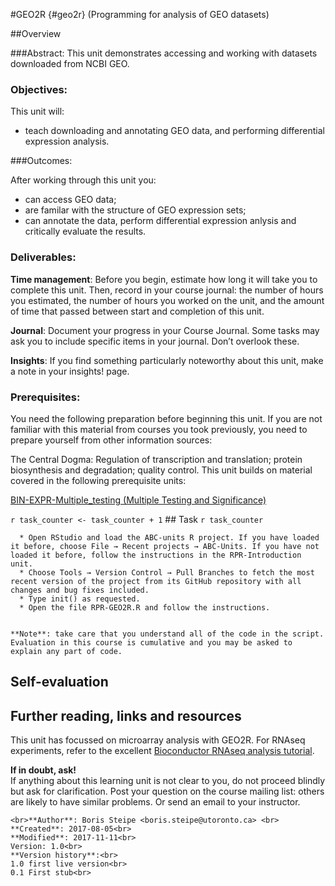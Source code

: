 #GEO2R {#geo2r}
(Programming for analysis of GEO datasets)

##Overview

###Abstract:
This unit demonstrates accessing and working with datasets downloaded from NCBI GEO.

### Objectives:
This unit will:

  * teach downloading and annotating GEO data, and performing differential expression analysis.

###Outcomes:

After working through this unit you:

  * can access GEO data;
  * are familar with the structure of GEO expression sets;
  * can annotate the data, perform differential expression anlysis and critically evaluate the results.

### Deliverables:
**Time management**: Before you begin, estimate how long it will take you to complete this unit. Then, record in your course journal: the number of hours you estimated, the number of hours you worked on the unit, and the amount of time that passed between start and completion of this unit.

**Journal**: Document your progress in your Course Journal. Some tasks may ask you to include specific items in your journal. Don't overlook these.

**Insights**: If you find something particularly noteworthy about this unit, make a note in your insights! page.

### Prerequisites:

You need the following preparation before beginning this unit. If you are not familiar with this material from courses you took previously, you need to prepare yourself from other information sources:

The Central Dogma: Regulation of transcription and translation; protein biosynthesis and degradation; quality control.
This unit builds on material covered in the following prerequisite units:

[BIN-EXPR-Multiple_testing (Multiple Testing and Significance)](#multiple-testing)<br>

`r task_counter <- task_counter + 1`
## Task `r task_counter`

```block
  * Open RStudio and load the ABC-units R project. If you have loaded it before, choose File → Recent projects → ABC-Units. If you have not loaded it before, follow the instructions in the RPR-Introduction unit.
  * Choose Tools → Version Control → Pull Branches to fetch the most recent version of the project from its GitHub repository with all changes and bug fixes included.
  * Type init() as requested.
  * Open the file RPR-GEO2R.R and follow the instructions.

 
**Note**: take care that you understand all of the code in the script. Evaluation in this course is cumulative and you may be asked to explain any part of code.
```

## Self-evaluation

## Further reading, links and resources
This unit has focussed on microarray analysis with GEO2R. For RNAseq experiments, refer to the excellent [Bioconductor RNAseq analysis tutorial](https://master.bioconductor.org/packages/release/workflows/html/RNAseq123.html). 
 
**If in doubt, ask!**<br>
If anything about this learning unit is not clear to you, do not proceed blindly but ask for clarification. Post your question on the course mailing list: others are likely to have similar problems. Or send an email to your instructor.

```block2
<br>**Author**: Boris Steipe <boris.steipe@utoronto.ca> <br>
**Created**: 2017-08-05<br>
**Modified**: 2017-11-11<br>
Version: 1.0<br>
**Version history**:<br>
1.0 first live version<br>
0.1 First stub<br>
``` 
